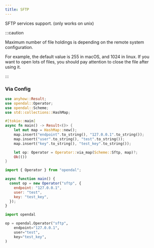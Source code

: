 ```yaml
---
title: SFTP
---
```


SFTP services support. (only works on unix)

:::caution

Maximum number of file holdings is depending on the remote system configuration.

For example, the default value is 255 in macOS, and 1024 in linux. If you want to open
lots of files, you should pay attention to close the file after using it.

:::


<Docs components={props.components} />

### Via Config


<Tabs>
  <TabItem value="rust" label="Rust" default>

```rust
use anyhow::Result;
use opendal::Operator;
use opendal::Scheme;
use std::collections::HashMap;

#[tokio::main]
async fn main() -> Result<()> {
    let mut map = HashMap::new();
    map.insert("endpoint".to_string(), "127.0.0.1".to_string());
    map.insert("user".to_string(), "test".to_string());
    map.insert("key".to_string(), "test_key".to_string());

    let op: Operator = Operator::via_map(Scheme::Sftp, map)?;
    Ok(())
}
```

  </TabItem>
  <TabItem value="node.js" label="Node.js">

```javascript
import { Operator } from "opendal";

async function main() {
  const op = new Operator("sftp", {
    endpoint: "127.0.0.1",
    user: "test",
    key: "test_key",
  });
}
```

  </TabItem>
  <TabItem value="python" label="Python">

```python
import opendal

op = opendal.Operator("sftp",
    endpoint="127.0.0.1",
    user="test",
    key="test_key",
)
```

  </TabItem>
</Tabs>


